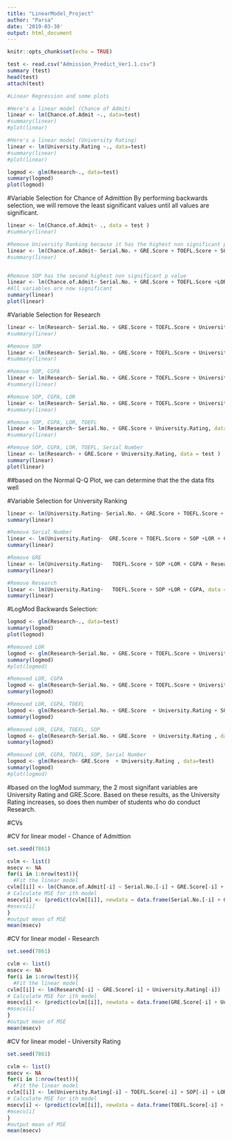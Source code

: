 ```yaml
---
title: "LinearModel_Project"
author: "Parsa"
date: '2019-03-30'
output: html_document
---
```


```r
knitr::opts_chunk$set(echo = TRUE)
```

```r
test <- read.csv("Admission_Predict_Ver1.1.csv")
summary (test)
head(test)
attach(test)

#Linear Regression and some plots

#Here's a linear model (Chance of Admit)
linear <- lm(Chance.of.Admit ~., data=test)
#summary(linear)
#plot(linear)

#Here's a linear model (University Rating)
linear <- lm(University.Rating ~., data=test)
#summary(linear)
#plot(linear)

logmod <- glm(Research~., data=test)
summary(logmod)
plot(logmod)
```


#Variable Selection for Chance of Admittion
By performing backwards selection, we will remove the least significant values until all values are significant.
```r
linear <- lm(Chance.of.Admit~ ., data = test )
#summary(linear)

#Remove University Ranking because it has the highest non significant p value
linear <- lm(Chance.of.Admit~ Serial.No. + GRE.Score + TOEFL.Score + SOP +LOR + CGPA + Research , data = test )
#summary(linear)


#Remove SOP has the second highest non significant p value
linear <- lm(Chance.of.Admit~ Serial.No. + GRE.Score + TOEFL.Score +LOR + CGPA + Research , data = test )
#All variables are now significant
summary(linear)
plot(linear)
```



#Variable Selection for Research 
```r
linear <- lm(Research~ Serial.No. + GRE.Score + TOEFL.Score + University.Rating + SOP +LOR + CGPA, data = test )
#summary(linear)

#Remove SOP
linear <- lm(Research~ Serial.No. + GRE.Score + TOEFL.Score + University.Rating  +LOR + CGPA, data = test )
#summary(linear)

#Remove SOP, CGPA
linear <- lm(Research~ Serial.No. + GRE.Score + TOEFL.Score + University.Rating  +LOR, data = test )
#summary(linear)

#Remove SOP, CGPA, LOR
linear <- lm(Research~ Serial.No. + GRE.Score + TOEFL.Score + University.Rating, data = test )
#summary(linear)

#Remove SOP, CGPA, LOR, TOEFL
linear <- lm(Research~ Serial.No. + GRE.Score + University.Rating, data = test )
#summary(linear)

#Remove SOP, CGPA, LOR, TOEFL, Serial Number
linear <- lm(Research~ + GRE.Score + University.Rating, data = test )
summary(linear)
plot(linear)

```
##based on the Normal Q-Q Plot, we can determine that the the data fits well

#Variable Selection for University Ranking
```r
linear <- lm(University.Rating~ Serial.No. + GRE.Score + TOEFL.Score + SOP +LOR + CGPA + Research, data = test )
summary(linear)

#Remove Serial Number
linear <- lm(University.Rating~  GRE.Score + TOEFL.Score + SOP +LOR + CGPA + Research, data = test )
summary(linear)

#Remove GRE
linear <- lm(University.Rating~   TOEFL.Score + SOP +LOR + CGPA + Research, data = test )
summary(linear)

#Remove Research
linear <- lm(University.Rating~   TOEFL.Score + SOP +LOR + CGPA, data = test )
summary(linear)
```

#LogMod Backwards Selection:
```r
logmod <- glm(Research~., data=test)
summary(logmod)
plot(logmod)

#Removed LOR
logmod <- glm(Research~Serial.No. + GRE.Score + TOEFL.Score + University.Rating + SOP + CGPA, data=test)
summary(logmod)
#plot(logmod)

#Removed LOR, CGPA
logmod <- glm(Research~Serial.No. + GRE.Score + TOEFL.Score + University.Rating + SOP , data=test)
summary(logmod)

#Removed LOR, CGPA, TOEFL
logmod <- glm(Research~Serial.No. + GRE.Score  + University.Rating + SOP , data=test)
summary(logmod)

#Removed LOR, CGPA, TOEFL, SOP
logmod <- glm(Research~Serial.No. + GRE.Score  + University.Rating , data=test)
summary(logmod)

#Removed LOR, CGPA, TOEFL, SOP, Serial Number
logmod <- glm(Research~ GRE.Score  + University.Rating , data=test)
summary(logmod)
#plot(logmod)
```
#based on the logMod summary, the 2 most signifant variables are University Rating and GRE.Score. Based on these results, as the University Rating increases, so does then number of students who do conduct Research. 



#CVs

#CV for linear model - Chance of Admittion
```r
set.seed(7861)

cvlm <- list()
msecv <- NA
for(i in 1:nrow(test)){
  #Fit the linear model
cvlm[[i]] <- lm(Chance.of.Admit[-i] ~ Serial.No.[-i] + GRE.Score[-i] + TOEFL.Score[-i] +LOR[-i] + CGPA[-i] + Research[-i])
# Calculate MSE for ith model
msecv[i] <- (predict(cvlm[[i]], newdata = data.frame(Serial.No.[-i] + GRE.Score[-i] + TOEFL.Score[-i] +LOR[-i] + CGPA[-i] + Research[-i]))-Chance.of.Admit[i])^2
#msecv[i]
}
#output mean of MSE
mean(msecv)
```

#CV for linear model - Research
```r
set.seed(7861)

cvlm <- list()
msecv <- NA
for(i in 1:nrow(test)){
  #Fit the linear model
cvlm[[i]] <- lm(Research[-i] ~ GRE.Score[-i] + University.Rating[-i])
# Calculate MSE for ith model
msecv[i] <- (predict(cvlm[[i]], newdata = data.frame(GRE.Score[-i] + University.Rating[-i]))-Research[i])^2
#msecv[i]
}
#output mean of MSE
mean(msecv)
```

#CV for linear model - University Rating
```r
set.seed(7861)

cvlm <- list()
msecv <- NA
for(i in 1:nrow(test)){
  #Fit the linear model
cvlm[[i]] <- lm(University.Rating[-i] ~ TOEFL.Score[-i] + SOP[-i] + LOR[-1] + CGPA[-i])
# Calculate MSE for ith model
msecv[i] <- (predict(cvlm[[i]], newdata = data.frame(TOEFL.Score[-i] + SOP[-i] + LOR[-1] + CGPA[-i]))-University.Rating[i])^2
#msecv[i]
}
#output mean of MSE
mean(msecv)
```

